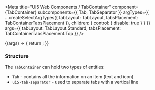 
<Meta
  title="UI5 Web Components / TabContainer"
  component={TabContainer}
  subcomponents={{ Tab, TabSeparator }}
  argTypes={{
    ...createSelectArgTypes({ tabLayout: TabLayout, tabsPlacement: TabContainerTabsPlacement }),
    children: { control: { disable: true } }
  }}
  args={{
    tabLayout: TabLayout.Standard,
    tabsPlacement: TabContainerTabsPlacement.Top
  }}
/>

<DocsHeader />

<Canvas>
  <Story name="Default">
    {(args) => {
      return <TabContainer {...args} />;
    }}
  </Story>
</Canvas>

<ArgsTable story="." />
<div style={{fontFamily:'var(--sapFontFamily)', fontSize:'var(--sapFontSize)', color:'var(--sapTextColor)'}}>
<h3>Structure</h3>
The <code>TabContainer</code> can hold two types of entities:
<ul>
  <li><code>Tab</code> - contains all the information on an item (text and icon)</li>
  <li><code>ui5-tab-separator</code> - used to separate tabs with a vertical line</li>
</ul>
</div>